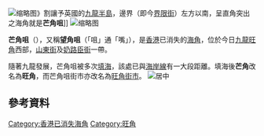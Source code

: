 [[File:Map_of_Hong_Kong_in_First_Convention_of_Peking_in_1860.jpg|缩略图]]》割讓予英國的[[九龍半島|九龍半島]]，邊界（即今[[界限街|界限街]]）左方以南，呈直角突出之海角就是'''芒角咀''']]
[[File:Victoria_City_and_Kowloon_1915.jpg|缩略图]]

'''芒角咀'''（{{lang-en|Mong Kok Tsui}}），又稱'''望角咀'''（「咀」通「嘴」），是[[香港|香港]]已消失的[[海角|海角]]，位於今日[[九龍|九龍]][[旺角|旺角]]西部，[[山東街|山東街]]及[[奶路臣街|奶路臣街]]一帶。

隨著九龍發展，芒角咀被多次[[香港填海工程|填海]]，該處已與[[海岸線|海岸線]]有一大段距離。填海後'''芒角'''改名為'''旺角'''，而芒角咀街市亦改名為[[旺角街市|旺角街市]]。
[[File:Hong_Kong_Reclamation_Map.png|居中]]
{{HK-geo-stub}}

{{stack|float=center|{{香港已消失海角}}}}

== 參考資料 ==
{{reflist}}

[[Category:香港已消失海角|Category:香港已消失海角]]
[[Category:旺角|Category:旺角]]